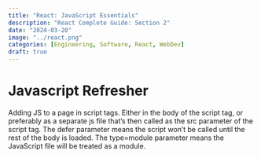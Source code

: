 ```yaml
---
title: "React: JavaScript Essentials"
description: "React Complete Guide: Section 2"
date: "2024-03-20"
image: "../react.png"
categories: [Engineering, Software, React, WebDev]
draft: true
---
```


# Javascript Refresher

Adding JS to a page in script tags. 
Either in the body of the script tag, or preferably as a separate js file that’s then called as the src parameter of the script tag. 
The defer parameter means the script won’t be called until the rest of the body is loaded. 
The type=module parameter means the JavaScript file will be treated as a module. 

